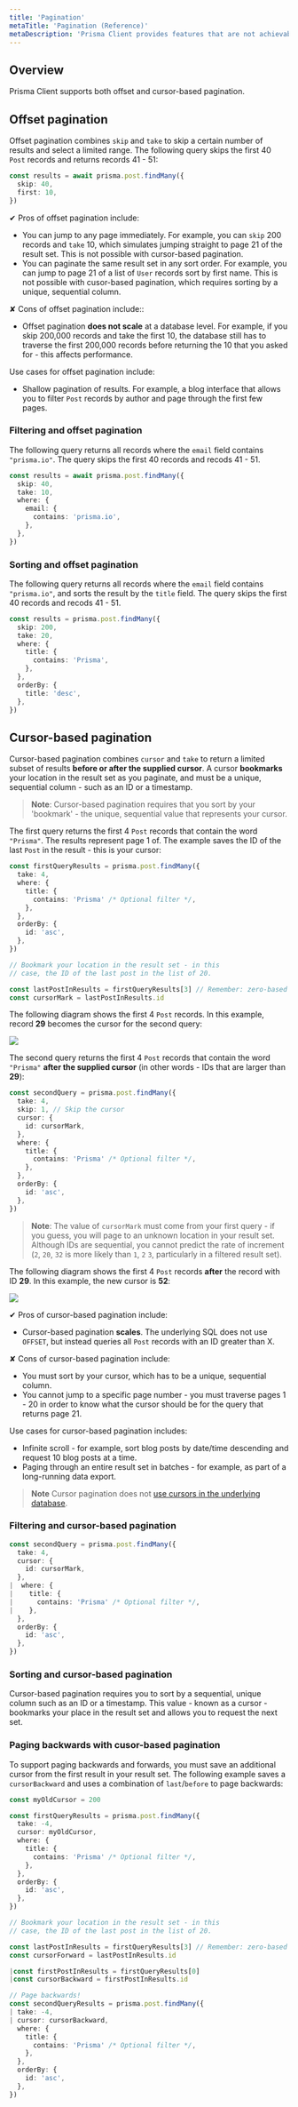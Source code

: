 ```yaml
---
title: 'Pagination'
metaTitle: 'Pagination (Reference)'
metaDescription: 'Prisma Client provides features that are not achievable with relational databases. These features are referred to as "polyfills" and explained on this page.'
---
```


## Overview

Prisma Client supports both offset and cursor-based pagination.

## Offset pagination

Offset pagination combines `skip` and `take` to skip a certain number of results and select a limited range. The following query skips the first 40 `Post` records and returns records 41 - 51:

```ts line-number
const results = await prisma.post.findMany({
  skip: 40,
  first: 10,
})
```

✔ Pros of offset pagination include:

- You can jump to any page immediately. For example, you can `skip` 200 records and `take` 10, which simulates jumping straight to page 21 of the result set. This is not possible with cursor-based pagination.
- You can paginate the same result set in any sort order. For example, you can jump to page 21 of a list of `User` records sort by first name. This is not possible with cusor-based pagination, which requires sorting by a unique, sequential column.

✘ Cons of offset pagination include::

- Offset pagination **does not scale** at a database level. For example, if you skip 200,000 records and take the first 10, the database still has to traverse the first 200,000 records before returning the 10 that you asked for - this affects performance.

Use cases for offset pagination include:

- Shallow pagination of results. For example, a blog interface that allows you to filter `Post` records by author and page through the first few pages.

### Filtering and offset pagination

The following query returns all records where the `email` field contains `"prisma.io"`. The query skips the first 40 records and recods 41 - 51.

```ts line-number
const results = await prisma.post.findMany({
  skip: 40,
  take: 10,
  where: {
    email: {
      contains: 'prisma.io',
    },
  },
})
```

### Sorting and offset pagination

The following query returns all records where the `email` field contains `"prisma.io"`, and sorts the result by the `title` field. The query skips the first 40 records and recods 41 - 51.

```ts line-number
const results = prisma.post.findMany({
  skip: 200,
  take: 20,
  where: {
    title: {
      contains: 'Prisma',
    },
  },
  orderBy: {
    title: 'desc',
  },
})
```

## Cursor-based pagination

Cursor-based pagination combines `cursor` and `take` to return a limited subset of results **before or after the supplied cursor**. A cursor **bookmarks** your location in the result set as you paginate, and must be a unique, sequential column - such as an ID or a timestamp.

> **Note**: Cursor-based pagination requires that you sort by your 'bookmark' - the unique, sequential value that represents your cursor.

The first query returns the first 4 `Post` records that contain the word `"Prisma"`. The results represent page 1 of. The example saves the ID of the last `Post` in the result - this is your cursor:

```ts line-number
const firstQueryResults = prisma.post.findMany({
  take: 4,
  where: {
    title: {
      contains: 'Prisma' /* Optional filter */,
    },
  },
  orderBy: {
    id: 'asc',
  },
})

// Bookmark your location in the result set - in this
// case, the ID of the last post in the list of 20.

const lastPostInResults = firstQueryResults[3] // Remember: zero-based index! :)
const cursorMark = lastPostInResults.id
```

The following diagram shows the first 4 `Post` records. In this example, record **29** becomes the cursor for the second query:

![](pagination/cursor-first-4.png)

The second query returns the first 4 `Post` records that contain the word `"Prisma"` **after the supplied cursor** (in other words - IDs that are larger than **29**):

```ts line-number
const secondQuery = prisma.post.findMany({
  take: 4,
  skip: 1, // Skip the cursor
  cursor: {
    id: cursorMark,
  },
  where: {
    title: {
      contains: 'Prisma' /* Optional filter */,
    },
  },
  orderBy: {
    id: 'asc',
  },
})
```

> **Note**: The value of `cursorMark` must come from your first query - if you guess, you will page to an unknown location in your result set. Although IDs are sequential, you cannot predict the rate of increment (`2`, `20`, `32` is more likely than `1`, `2` `3`, particularly in a filtered result set).

The following diagram shows the first 4 `Post` records **after** the record with ID **29**. In this example, the new cursor is **52**:

![](pagination/cursor-next-4.png)

✔ Pros of cursor-based pagination include:

- Cursor-based pagination **scales**. The underlying SQL does not use `OFFSET`, but instead queries all `Post` records with an ID greater than X.

✘ Cons of cursor-based pagination include:

- You must sort by your cursor, which has to be a unique, sequential column.
- You cannot jump to a specific page number - you must traverse pages 1 - 20 in order to know what the cursor should be for the query that returns page 21.

Use cases for cursor-based pagination includes:

- Infinite scroll - for example, sort blog posts by date/time descending and request 10 blog posts at a time.
- Paging through an entire result set in batches - for example, as part of a long-running data export.

> **Note** Cursor pagination does not [use cursors in the underlying database](https://www.postgresql.org/docs/9.2/plpgsql-cursors.html).

### Filtering and cursor-based pagination

```ts line-number
const secondQuery = prisma.post.findMany({
  take: 4,
  cursor: {
    id: cursorMark,
  },
|  where: {
|    title: {
|      contains: 'Prisma' /* Optional filter */,
|    },
  },
  orderBy: {
    id: 'asc',
  },
})
```

### Sorting and cursor-based pagination

Cursor-based pagination requires you to sort by a sequential, unique column such as an ID or a timestamp. This value - known as a cursor - bookmarks your place in the result set and allows you to request the next set.

### Paging backwards with cusor-based pagination

To support paging backwards and forwards, you must save an additional cursor from the first result in your result set. The following example saves a `cursorBackward` and uses a combination of `last`/`before` to page backwards:

```ts line-number
const myOldCursor = 200

const firstQueryResults = prisma.post.findMany({
  take: -4,
  cursor: myOldCursor,
  where: {
    title: {
      contains: 'Prisma' /* Optional filter */,
    },
  },
  orderBy: {
    id: 'asc',
  },
})

// Bookmark your location in the result set - in this
// case, the ID of the last post in the list of 20.

const lastPostInResults = firstQueryResults[3] // Remember: zero-based index! :)
const cursorForward = lastPostInResults.id

|const firstPostInResults = firstQueryResults[0]
|const cursorBackward = firstPostInResults.id

// Page backwards!
const secondQueryResults = prisma.post.findMany({
| take: -4,
| cursor: cursorBackward,
  where: {
    title: {
      contains: 'Prisma' /* Optional filter */,
    },
  },
  orderBy: {
    id: 'asc',
  },
})

```
